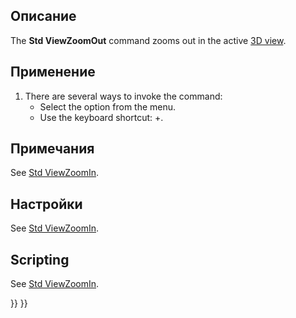<languages/>

{{Docnav/ru
|[[Std_ViewZoomIn/ru|Команда "Увеличить"]]
|[[Std_ViewBoxZoom/ru|Команда "Увеличить область"]]
|[[Std_View_Menu/ru|Меню "Вид"]]
|IconL=Std_ViewZoomIn.svg
|IconR=Std_ViewBoxZoom.svg
|IconC=Freecad.svg
}}

{{GuiCommand/ru
|Name=Std ViewZoomOut
|Name/ru=Уменьшить
|MenuLocation=Вид → Масштаб‏‎ → Уменьшить
|Workbenches=All
|Shortcut={{KEY|Ctrl}}+{{KEY|-}}
|SeeAlso=[[Std_ViewZoomIn/ru|Увеличить]], [[Std_ViewBoxZoom/ru|Увеличить область]]
}}

<span id="Description"></span>
==Описание==

The '''Std ViewZoomOut''' command zooms out in the active [[3D_view|3D view]].

<span id="Usage"></span>
==Применение==

# There are several ways to invoke the command:
#* Select the {{MenuCommand|View → Zoom → [[Image:Std_ViewZoomOut.svg|16px]] Zoom Out}} option from the menu.
#* Use the keyboard shortcut: {{KEY|Ctrl}}+{{KEY|-}}.

<span id="Notes"></span>
==Примечания==

See [[Std_ViewZoomIn#Notes|Std ViewZoomIn]].

<span id="Preferences"></span>
==Настройки==

See [[Std_ViewZoomIn#Preferences|Std ViewZoomIn]].

==Scripting==

See [[Std_ViewZoomIn#Scripting|Std ViewZoomIn]].


{{Docnav/ru
|[[Std_ViewZoomIn/ru|Команда "Увеличить"]]
|[[Std_ViewBoxZoom/ru|Команда "Увеличить область"]]
|[[Std_View_Menu/ru|Меню "Вид"]]
|IconL=Std_ViewZoomIn.svg
|IconR=Std_ViewBoxZoom.svg
|IconC=Freecad.svg
}}

{{Std_Base_navi{{#translation:}}}}
{{Userdocnavi{{#translation:}}}}